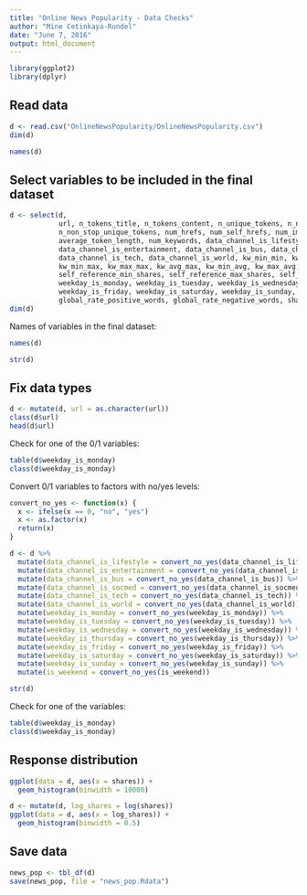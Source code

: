 ```yaml
---
title: "Online News Popularity - Data Checks"
author: "Mine Cetinkaya-Rundel"
date: "June 7, 2016"
output: html_document
---
```


```r
library(ggplot2)
library(dplyr)
```


## Read data

```r
d <- read.csv("OnlineNewsPopularity/OnlineNewsPopularity.csv")
dim(d)
```

```r
names(d)
```

## Select variables to be included in the final dataset

```r
d <- select(d, 
            url, n_tokens_title, n_tokens_content, n_unique_tokens, n_non_stop_words, 
            n_non_stop_unique_tokens, num_hrefs, num_self_hrefs, num_imgs,num_videos, 
            average_token_length, num_keywords, data_channel_is_lifestyle, 
            data_channel_is_entertainment, data_channel_is_bus, data_channel_is_socmed, 
            data_channel_is_tech, data_channel_is_world, kw_min_min, kw_max_min, kw_avg_min, 
            kw_min_max, kw_max_max, kw_avg_max, kw_min_avg, kw_max_avg, kw_avg_avg, 
            self_reference_min_shares, self_reference_max_shares, self_reference_avg_sharess, 
            weekday_is_monday, weekday_is_tuesday, weekday_is_wednesday, weekday_is_thursday, 
            weekday_is_friday, weekday_is_saturday, weekday_is_sunday, is_weekend, 
            global_rate_positive_words, global_rate_negative_words, shares)
dim(d)
```

Names of variables in the final dataset:
```r
names(d)
```

```r
str(d)
```


## Fix data types

```r
d <- mutate(d, url = as.character(url))
class(d$url)
head(d$url)
```

Check for one of the 0/1 variables:

```r
table(d$weekday_is_monday)
class(d$weekday_is_monday)
```

Convert 0/1 variables to factors with no/yes levels:

```r
convert_no_yes <- function(x) {
  x <- ifelse(x == 0, "no", "yes")
  x <- as.factor(x)
  return(x)
}

d <- d %>%
  mutate(data_channel_is_lifestyle = convert_no_yes(data_channel_is_lifestyle)) %>%
  mutate(data_channel_is_entertainment = convert_no_yes(data_channel_is_entertainment)) %>%
  mutate(data_channel_is_bus = convert_no_yes(data_channel_is_bus)) %>%
  mutate(data_channel_is_socmed = convert_no_yes(data_channel_is_socmed)) %>%
  mutate(data_channel_is_tech = convert_no_yes(data_channel_is_tech)) %>%
  mutate(data_channel_is_world = convert_no_yes(data_channel_is_world)) %>%
  mutate(weekday_is_monday = convert_no_yes(weekday_is_monday)) %>%
  mutate(weekday_is_tuesday = convert_no_yes(weekday_is_tuesday)) %>%
  mutate(weekday_is_wednesday = convert_no_yes(weekday_is_wednesday)) %>%
  mutate(weekday_is_thursday = convert_no_yes(weekday_is_thursday)) %>%
  mutate(weekday_is_friday = convert_no_yes(weekday_is_friday)) %>%
  mutate(weekday_is_saturday = convert_no_yes(weekday_is_saturday)) %>%
  mutate(weekday_is_sunday = convert_no_yes(weekday_is_sunday)) %>%
  mutate(is_weekend = convert_no_yes(is_weekend))

str(d)
```

Check for one of the variables:

```r
table(d$weekday_is_monday)
class(d$weekday_is_monday)
```


## Response distribution

```r
ggplot(data = d, aes(x = shares)) +
  geom_histogram(binwidth = 10000)
```

```r
d <- mutate(d, log_shares = log(shares))
ggplot(data = d, aes(x = log_shares)) +
  geom_histogram(binwidth = 0.5)
```

## Save data

```r
news_pop <- tbl_df(d)
save(news_pop, file = "news_pop.Rdata")
```

